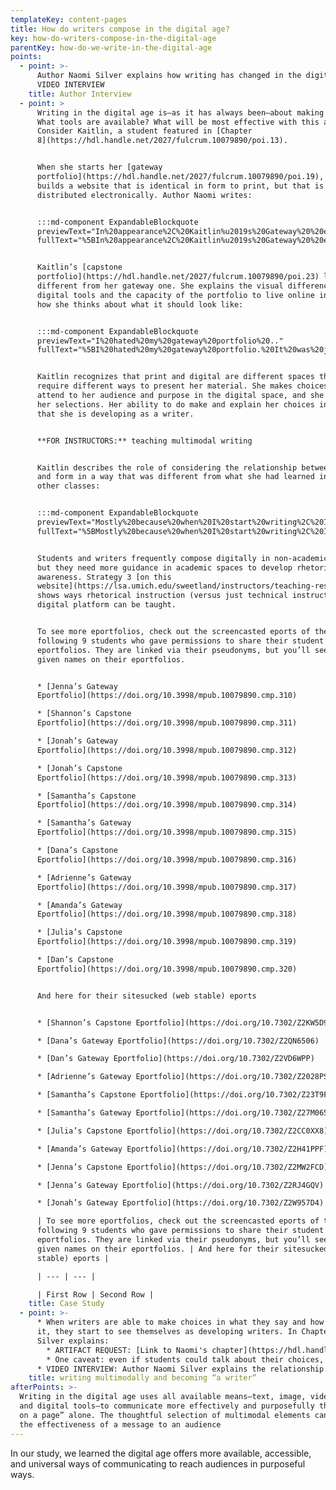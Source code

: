 ```yaml
---
templateKey: content-pages
title: How do writers compose in the digital age?
key: how-do-writers-compose-in-the-digital-age
parentKey: how-do-we-write-in-the-digital-age
points:
  - point: >-
      Author Naomi Silver explains how writing has changed in the digital age:
      VIDEO INTERVIEW
    title: Author Interview
  - point: >
      Writing in the digital age is—as it has always been—about making choices:
      What tools are available? What will be most effective with this audience?
      Consider Kaitlin, a student featured in [Chapter
      8](https://hdl.handle.net/2027/fulcrum.10079890/poi.13).


      When she starts her [gateway
      portfolio](https://hdl.handle.net/2027/fulcrum.10079890/poi.19), she
      builds a website that is identical in form to print, but that is
      distributed electronically. Author Naomi writes:


      :::md-component ExpandableBlockquote
      previewText="In%20appearance%2C%20Kaitlin%u2019s%20Gateway%20%20eportfolio%20%20is%20%20very%20%20similar%20%20to%20%20Madeleine%u2019s%20%20Capstone%20%20eportfolio%20%u2026"
      fullText="%5BIn%20appearance%2C%20Kaitlin%u2019s%20Gateway%20%20eportfolio%20%20is%20%20very%20%20similar%20%20to%20%20Madeleine%u2019s%20%20Capstone%20%20eportfolio%20-%20text-only%20on%20an%20unobtrusive%20background.%20In%20a%20short%20paragraph%20on%20the%20home%20page%2C%20preceding%20the%20description%20of%20the%20artifacts%20I%20quoted%20above%2C%20she%20explains%20this%20look%2C%20writing%2C%20%u2018Welcome%20to%20my%20electronic%20writing%20portfolio%21%20%28see%20figure%208.3%29.%20Despite%20its%20format%2C%20this%20is%20not%20a%20blog.%20Rather%2C%20it%20is%20the%20paperless%2C%20online%20equivalent%20of%20a%20printed%20portfolio%20that%20gives%20you%20samples%20of%20my%20writing%20from%20my%20different%20academic%20concentrations.%u2019%20Here%20Kaitlin%20seems%20to%20be%20offering%20a%20precise%20definition%u2014and%20celebration%u2014of%20%5C%5Ba%5D%20%u2018print%20uploaded%u2019%20digital%20portfolio%2C%20%u2018a%20version%20of%20portfolio%20that%20is%20identical%20in%20form%20to%20the%20print%20but%20that%20is%20distributed%20electronically.%27%5D%28https%3A//hdl.handle.net/2027/fulcrum.10079890/poi.19%29"


      Kaitlin’s [capstone
      portfolio](https://hdl.handle.net/2027/fulcrum.10079890/poi.23) looks very
      different from her gateway one. She explains the visual difference and how
      digital tools and the capacity of the portfolio to live online influences
      how she thinks about what it should look like:


      :::md-component ExpandableBlockquote
      previewText="I%20hated%20my%20gateway%20portfolio%20.."
      fullText="%5BI%20hated%20my%20gateway%20portfolio.%20It%20was%20just%20bland%20and%20boring.%20I%20was%20very%20nervous%20to%20put%20anything%20personal%20on%20it.%20It%20was%20not%20visual.%20It%20was%20just%20a%20bunch%20of%20text%20that%20really%20wasn%u2019t%20broken%20up%20by%20anything.%20It%20wasn%u2019t%20really%20multimedia.%20I%20mean%2C%20there%20were%20links%2C%20but%20just%20in%20the%20text%2C%20like%20here%u2019s%20a%20blue%20word%20here%20and%20there....I%20had%20this%20idea%20that%20it%20really%20needs%20to%20look%20like%20a%20resume%2C%20but%20just%20like%20a%20normal%20paper%20thing%20but%20online%20so%20you%20don%u2019t%20actually%20have%20to%20have%20paper....Whereas%2C%20with%20the%20capstone%20portfolio%2C%20I%20was%20challenging%20myself%20not%20to%20take%20%20paper%20%20and%20%20put%20%20it%20%20online%2C%20%20but%20%20something%20%20that%20%20was%20%20created%20%20online%20%20and%20%20lives%20online.%20The%20content%20was%20made%20for%20that%20form.%20I%20think%20that%20was%20the%20biggest%20difference%20in%20my%20mind.%5D%28https%3A//hdl.handle.net/2027/fulcrum.10079890/poi.20%29"


      Kaitlin recognizes that print and digital are different spaces that
      require different ways to present her material. She makes choices that
      attend to her audience and purpose in the digital space, and she explains
      her selections. Her ability to do make and explain her choices indicates
      that she is developing as a writer.


      **FOR INSTRUCTORS:** teaching multimodal writing


      Kaitlin describes the role of considering the relationship between content
      and form in a way that was different from what she had learned in her
      other classes:


      :::md-component ExpandableBlockquote
      previewText="Mostly%20because%20when%20I%20start%20writing%2C%20I%20usually%20want%20to%20write%20%u2026"
      fullText="%5BMostly%20because%20when%20I%20start%20writing%2C%20I%20usually%20want%20to%20write%20for%20pages%20and%20pages%20and%20pages.%20The%20challenge%20was%20how%20can%20I%20achieve%20the%20same%20effect%20but%20in%20a%20visual%20format%20or%20in%20a%20format%20that%20is%20something%20besides%20a%20printed%208%20x%2011%20piece%20of%20paper%3F%20%u2026%20I%20would%20start%20writing%20for%20paragraphs%2C%20like%20for%20each%20bullet%20point.%20I%20said%2C%20%u2018Okay%2C%20how%20can%20I%20figure%20out%20how%20to%20make%20it%20academic%20but%20at%20the%20same%20time%20not%20go%20on%20for%20pages%3F%u2019%5D%28https%3A//hdl.handle.net/2027/fulcrum.10079890/poi.20%29"


      Students and writers frequently compose digitally in non-academic spaces,
      but they need more guidance in academic spaces to develop rhetorical
      awareness. Strategy 3 [on this
      website](https://lsa.umich.edu/sweetland/instructors/teaching-resources/sequencing-and-scaffolding-assignments.html)
      shows ways rhetorical instruction (versus just technical instruction) on a
      digital platform can be taught.


      To see more eportfolios, check out the screencasted eports of the
      following 9 students who gave permissions to share their student
      eportfolios. They are linked via their pseudonyms, but you’ll see their
      given names on their eportfolios.


      * [Jenna’s Gateway
      Eportfolio](https://doi.org/10.3998/mpub.10079890.cmp.310)

      * [Shannon’s Capstone
      Eportfolio](https://doi.org/10.3998/mpub.10079890.cmp.311)

      * [Jonah’s Gateway
      Eportfolio](https://doi.org/10.3998/mpub.10079890.cmp.312)

      * [Jonah’s Capstone
      Eportfolio](https://doi.org/10.3998/mpub.10079890.cmp.313)

      * [Samantha’s Capstone
      Eportfolio](https://doi.org/10.3998/mpub.10079890.cmp.314)

      * [Samantha’s Gateway
      Eportfolio](https://doi.org/10.3998/mpub.10079890.cmp.315)

      * [Dana’s Capstone
      Eportfolio](https://doi.org/10.3998/mpub.10079890.cmp.316)

      * [Adrienne’s Gateway
      Eportfolio](https://doi.org/10.3998/mpub.10079890.cmp.317)

      * [Amanda’s Gateway
      Eportfolio](https://doi.org/10.3998/mpub.10079890.cmp.318)

      * [Julia’s Capstone
      Eportfolio](https://doi.org/10.3998/mpub.10079890.cmp.319)

      * [Dan’s Capstone
      Eportfolio](https://doi.org/10.3998/mpub.10079890.cmp.320)


      And here for their sitesucked (web stable) eports


      * [Shannon’s Capstone Eportfolio](https://doi.org/10.7302/Z2KW5D9X)

      * [Dana’s Gateway Eportfolio](https://doi.org/10.7302/Z2QN6506)

      * [Dan’s Gateway Eportfolio](https://doi.org/10.7302/Z2VD6WPP)

      * [Adrienne’s Gateway Eportfolio](https://doi.org/10.7302/Z2028PS3)

      * [Samantha’s Capstone Eportfolio](https://doi.org/10.7302/Z23T9FFM)

      * [Samantha’s Gateway Eportfolio](https://doi.org/10.7302/Z27M065W)

      * [Julia’s Capstone Eportfolio](https://doi.org/10.7302/Z2CC0XX8)

      * [Amanda’s Gateway Eportfolio](https://doi.org/10.7302/Z2H41PPF)

      * [Jenna’s Capstone Eportfolio](https://doi.org/10.7302/Z2MW2FCD)

      * [Jenna’s Gateway Eportfolio](https://doi.org/10.7302/Z2RJ4GQV)

      * [Jonah’s Gateway Eportfolio](https://doi.org/10.7302/Z2W957D4)

      | To see more eportfolios, check out the screencasted eports of the
      following 9 students who gave permissions to share their student
      eportfolios. They are linked via their pseudonyms, but you’ll see their
      given names on their eportfolios. | And here for their sitesucked (web
      stable) eports |

      | --- | --- |

      | First Row | Second Row |
    title: Case Study
  - point: >-
      * When writers are able to make choices in what they say and how they say
      it, they start to see themselves as developing writers. In Chapter 8,
      Silver explains: 
        * ARTIFACT REQUEST: [Link to Naomi's chapter](https://hdl.handle.net/2027/fulcrum.10079890/poi.17) p. 227-228: “In brief, in this analysis, writerly self-identity is found to comprise a new factor in how multimodal writing development becomes observable, such that the most robust development is characterized not only by a composer’s expanded conception of writing, but also their expanded self-perception as a writer. In this broader frame, writers view substance and style as integrally linked, and also view themselves as composers in any mode or medium that enables them best to enact an argument within a given rhetorical situation. However, an additional finding is that development via reflection during eportfolio construction does not necessarily lead to development  in multimodal composition—the two seem to proceed independently” (p. 227-228)
        * One caveat: even if students could talk about their choices, they weren’t necessarily reflected in their portfolios and vice versa. Development is uneven.
      * VIDEO INTERVIEW: Author Naomi Silver explains the relationship.
    title: writing multimodally and becoming “a writer”
afterPoints: >-
  Writing in the digital age uses all available means—text, image, video, sound,
  and digital tools—to communicate more effectively and purposefully than “words
  on a page” alone. The thoughtful selection of multimodal elements can enhance
  the effectiveness of a message to an audience
---
```

In our study, we learned the digital age offers more available, accessible, and universal ways of communicating to reach audiences in purposeful ways.
